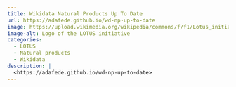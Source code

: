```yaml
---
title: Wikidata Natural Products Up To Date
url: https://adafede.github.io/wd-np-up-to-date
image: https://upload.wikimedia.org/wikipedia/commons/f/f1/Lotus_initiative_1_graphical_abstract.svg
image-alt: Logo of the LOTUS initiative
categories:
  - LOTUS
  - Natural products
  - Wikidata
description: |
  <https://adafede.github.io/wd-np-up-to-date>
---
```

